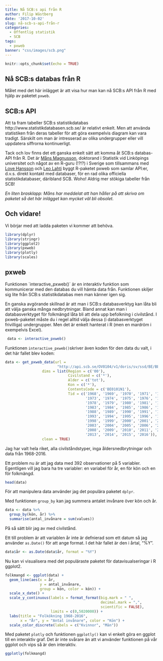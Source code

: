 ```yaml
---
title: Nå SCB:s api från R
author: Filip Wästberg
date: '2017-10-02'
slug: nå-scb-s-api-från-r
categories:
  - Offentlig statistik
  - SCB
tags:
  - pxweb
banner: "css/images/scb.png"
---
```


```r
knitr::opts_chunk$set(echo = TRUE)
```

## Nå SCB:s databas från R
Målet med det här inlägget är att visa hur man kan nå SCB:s API från R med hjälp av paketet `pxweb`.

## SCB:s API
Att ta fram tabeller SCB:s statistikdatabas http://www.statistikdatabasen.scb.se/ är relativt enkelt. Men att använda statistiken från deras tabeller för att göra exempelvis diagram kan vara tradigt. Särskilt om man är intresserad av olika undergrupper eller vill uppdatera siffrorna kontinuerligt.

Tack och lov finns det ett ganska enkelt sätt att komma åt SCB:s databas-API från R. Det är <a href="https://github.com/MansMeg/">Måns Magnusson</a>, doktorand i Statistik vid Linköpings universitet och något av en R-guru (!?!?) i Sverige som tillsammans med <a href="https://github.com/LCHansson/">Love Hansson</a> och <a href="https://github.com/antagomir">Leo Lahti</a> byggt R-paketet pxweb som samlar API:er, d.v.s. direkt kontakt med databaser, för en rad olika officiella statistikdatabaser, däribland SCB. Woho! Aldrig mer stökiga tabeller från SCB!

*En liten brasklapp: Måns har meddelat att han håller på att skriva om paketet så det här inlägget kan mycket väl bli obsolet.*

## Och vidare!
Vi börjar med att ladda paketen vi kommer att behöva.
```r
library(dplyr)
library(stringr)
library(ggplot2)
library(pxweb)
library(plotly)
library(scales)
```

## pxweb
Funktionen ´interactive_pxweb()´ är en interaktiv funktion som kommunicerar med den databas du vill hämta data från. Funktionen skiljer sig lite från SCB:s statistikdatabas men man känner igen sig. 

En ganska avgörande skillnad är att man i SCB:s databasverktyg kan låta bli att välja ganska många nedbrytningar. Bland annat kan man i databasverktyget för folkmängd låta bli att dela upp befolkning i civilstånd. I pxweb-paketet måste du i regel alltid välja dessa (i databasverktyget frivilliga) undergrupper. Men det är enkelt hanterat i R (men en mardröm i exempelvis Excel).

```r
 data <- interactive_pxweb()
```

Funktionen `interactive_pxweb()`skriver även koden för den data du valt, i det här fallet blev koden:
```r
data <- get_pxweb_data(url = 
                        "http://api.scb.se/OV0104/v1/doris/sv/ssd/BE/BE0101/BE0101A/BefolkningNy",
                 dims = list(Region = c('00'),
                             Civilstand = c('*'),
                             Alder = c('tot'),
                             Kon = c('*'),
                             ContentsCode = c('BE0101N1'),
                             Tid = c('1968', '1969', '1970', '1971', '1972',
                                     '1973', '1974', '1975', '1976', '1977',
                                     '1978', '1979', '1980', '1981', '1982',
                                     '1983', '1984', '1985', '1986', '1987',
                                     '1988', '1989', '1990', '1991', '1992',
                                     '1993', '1994', '1995', '1996', '1997',
                                     '1998', '1999', '2000', '2001', '2002',
                                     '2003', '2004', '2005', '2006', '2007',
                                     '2008', '2009', '2010', '2011', '2012',
                                     '2013', '2014', '2015', '2016')),
                 clean = TRUE)
```

Jag har valt hela riket, alla civilståndstyper, inga åldersnedbrytningar och data från 1968-2016. 

Ett problem nu är att jag data med 392 observationer på 5 variabler. Egentligen vill jag bara ha tre variabler: en variabel för år, en för kön och en för folkmängd. 

```r
head(data)
```
För att manipulera data använder jag det populära paketet `dplyr`.

Med funktionen `group_by` kan jag summera antalet invånare över kön och år.

```r
data <- data %>%
  group_by(kön, år) %>%
  summarise(antal_invånare = sum(values))
```

På så sätt blir jag av med civilstånd. 

Ett till problem är att variablen år inte är defnierad som ett datum så jag använder `as.Date()` för att ange format. I det här fallet är den i årtal, "%Y".

```r
data$år <- as.Date(data$år, format = "%Y")
```

Nu kan vi visualisera med det populäraste paketet för datavisualseringar i R ggplot2.

```r
folkmangd <- ggplot(data) +
  geom_line(aes(x = år,
                y = antal_invånare,
                group = kön, color = kön)) +
  scale_x_date() +
  scale_y_continuous(labels = format_format(big.mark = " ",
                                            decimal.mark = ",",
                                            scientific = FALSE),
                     limits = c(0,5020000)) +
  labs(title = "Folkökning 1968-2016",
       x = "År", y = "Antal invånare", color = "Kön") +
  scale_color_discrete(labels = c("Kvinnor", "Män"))
```

Med paketet `plotly` och funktionen `ggplotly()` kan vi enkelt göra en ggplot till en interaktiv graf. Det är inte svårare än att vi använder funktionen på vår ggplot och vips så är den interaktiv.

```r
ggplotly(folkmangd)
```